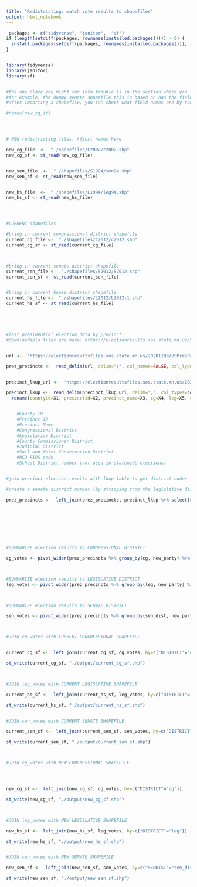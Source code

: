 ```yaml
---
title: "Redistricting: match vote results to shapefiles"
output: html_notebook
---
```


```r

 packages <- c("tidyverse", "janitor",  "sf")
if (length(setdiff(packages, rownames(installed.packages()))) > 0) {
  install.packages(setdiff(packages, rownames(installed.packages())), repos = "http://cran.us.r-project.org")  
}


library(tidyverse)
library(janitor)
library(sf)


#the one place you might run into trouble is in the section where you join the vote results with the NEW shapefiles. 
#for example, the dummy senate shapefile this is based on has the field "SENDIST" to identify the senate district. If that field has a different name in the new file, it will need to be changed in the joining code. The congressional and legislative maps both use plain old "DISTRICT" so hopefully those will hold true, but will need to check. 
#after importing a shapefile, you can check what field names are by running this code (take the hashtag off the front)

#names(new_cg_sf)




# NEW redistricting files. Adjust names here

new_cg_file  <-  "./shapefiles/C2002/c2002.shp"
new_cg_sf <- st_read(new_cg_file)


new_sen_file  <-  "./shapefiles/S1994/sen94.shp"
new_sen_sf <- st_read(new_sen_file)


new_hs_file  <-  "./shapefiles/L1994/leg94.shp"
new_hs_sf <- st_read(new_hs_file)




#CURRENT shapefiles

#bring in current congressional district shapefile
current_cg_file <-  "./shapefiles/C2012/c2012.shp"
current_cg_sf <- st_read(current_cg_file)



#bring in current senate district shapefile
current_sen_file <-  "./shapefiles/S2012/S2012.shp"
current_sen_sf <- st_read(current_sen_file)


#bring in current house district shapefile
current_hs_file <-  "./shapefiles/L2012/L2012-1.shp"
current_hs_sf <- st_read(current_hs_file)





#last presidential election data by precinct
#downloadable files are here: https://electionresults.sos.state.mn.us/Select/MediaFiles/Index?ersElectionId=136


url <-  'https://electionresultsfiles.sos.state.mn.us/20201103/USPresPct.txt'

prez_precincts <-  read_delim(url, delim=";", col_names=FALSE, col_types=cols(X6="c", X9="c", X10="c")) %>% rename(state=X1, countyid=X2, precinctnum=X3, officeid=X4, officename=X5, district=X6, candidateid=X7, candidatename=X8, suffix=X9, incumbentcode=X10, partyid=X11, precincts_reporting=X12, total_precincts=X13, candidate_votes=X14, pct_votes=X15, total_votes_office=X16)


precinct_lkup_url <-  'https://electionresultsfiles.sos.state.mn.us/20201103/PrctTbl.txt'

precinct_lkup <-  read_delim(precinct_lkup_url, delim=";", col_types=cols(.default = "c"), col_names = FALSE) %>%
  rename(countyid=X1, precinctid=X2, precinct_name=X3, cg=X4, leg=X5, cc_dist = X6, jud_dist=X7, soil_dist=X8, mcd_fips = X9, school_dist = X10)


	#County ID
	#Precinct ID 
	#Precinct Name
	#Congressional District 
	#Legislative District 
	#County Commissioner District 
	#Judicial District 
	#Soil and Water Conservation District 
	#MCD FIPS code
	#School District number (not used in statewide elections)


#join precinct election results with lkup table to get district codes

#create a senate district number (by stripping from the legislative district number) and collapse the parties into R, D and other

prez_precincts <-  left_join(prez_precincts, precinct_lkup %>% select(countyid, precinctid, cg, leg), by=c("countyid"="countyid", "precinctnum"="precinctid")) %>% mutate(sen_dist = case_when(str_length(leg)==2~ str_sub(leg,1,1),
                                                                                                                                                                                               str_length(leg)==3 ~ str_sub(leg,1,2)),
                                                                                                                                                                          new_party = case_when(partyid=='R' ~ 'R',
                                                                                                                                                                                                partyid=='DFL' ~ 'D',
                                                                                                                                                                                                TRUE ~ 'other'))




#SUMMARIZE election results to CONGRESSIONAL DISTRICT

cg_votes <- pivot_wider(prez_precincts %>% group_by(cg, new_party) %>% summarise(party_votes = sum(candidate_votes)), names_from="new_party", values_from="party_votes") %>% mutate(total_votes = D+other+R, pct_D = D/total_votes, pct_other= other/total_votes, pct_R = R/total_votes)



#SUMMARIZE election results to LEGISLATIVE DISTRICT
leg_votes <- pivot_wider(prez_precincts %>% group_by(leg, new_party) %>% summarise(party_votes = sum(candidate_votes)), names_from="new_party", values_from="party_votes") %>% mutate(total_votes = D+other+R, pct_D = D/total_votes, pct_other= other/total_votes, pct_R = R/total_votes)



#SUMMARIZE election results to SENATE DISTRICT

sen_votes <- pivot_wider(prez_precincts %>% group_by(sen_dist, new_party) %>% summarise(party_votes = sum(candidate_votes)), names_from="new_party", values_from="party_votes") %>% mutate(total_votes = D+other+R, pct_D = D/total_votes, pct_other= other/total_votes, pct_R = R/total_votes)



#JOIN cg_votes with CURRENT CONGRESSIONAL SHAPEFILE


current_cg_sf <-  left_join(current_cg_sf, cg_votes, by=c("DISTRICT"="cg"))

st_write(current_cg_sf, "./output/current_cg_sf.shp")



#JOIN leg_votes with CURRENT LEGISLATIVE SHAPEFILE

current_hs_sf <-  left_join(current_hs_sf, leg_votes, by=c("DISTRICT"="leg"))

st_write(current_hs_sf, "./output/current_hs_sf.shp")


#JOIN sen_votes with CURRENT SENATE SHAPEFILE

current_sen_sf <-  left_join(current_sen_sf, sen_votes, by=c("DISTRICT"="sen_dist"))

st_write(current_sen_sf, "./output/current_sen_sf.shp")



#JOIN cg_votes with NEW CONGRESSIONAL SHAPEFILE




new_cg_sf <-  left_join(new_cg_sf, cg_votes, by=c("DISTRICT"="cg"))

st_write(new_cg_sf, "./output/new_cg_sf.shp")



#JOIN leg_votes with NEW LEGISLATIVE SHAPEFILE

new_hs_sf <-  left_join(new_hs_sf, leg_votes, by=c("DISTRICT"="leg"))

st_write(new_hs_sf, "./output/new_hs_sf.shp")


#JOIN sen_votes with NEW SENATE SHAPEFILE

new_sen_sf <-  left_join(new_sen_sf, sen_votes, by=c("SENDIST"="sen_dist"))

st_write(new_sen_sf, "./output/new_sen_sf.shp")




```



